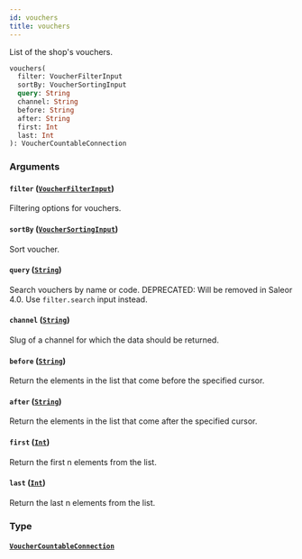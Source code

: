 ```yaml
---
id: vouchers
title: vouchers
---
```


List of the shop's vouchers.

```graphql
vouchers(
  filter: VoucherFilterInput
  sortBy: VoucherSortingInput
  query: String
  channel: String
  before: String
  after: String
  first: Int
  last: Int
): VoucherCountableConnection

```

### Arguments

#### `filter` ([`VoucherFilterInput`](../../../developer/api-reference/inputs/voucher-filter-input))

Filtering options for vouchers.

#### `sortBy` ([`VoucherSortingInput`](../../../developer/api-reference/inputs/voucher-sorting-input))

Sort voucher.

#### `query` ([`String`](../../../developer/api-reference/scalars/string))

Search vouchers by name or code. DEPRECATED: Will be removed in Saleor 4.0. Use `filter.search` input instead.

#### `channel` ([`String`](../../../developer/api-reference/scalars/string))

Slug of a channel for which the data should be returned.

#### `before` ([`String`](../../../developer/api-reference/scalars/string))

Return the elements in the list that come before the specified cursor.

#### `after` ([`String`](../../../developer/api-reference/scalars/string))

Return the elements in the list that come after the specified cursor.

#### `first` ([`Int`](../../../developer/api-reference/scalars/int))

Return the first n elements from the list.

#### `last` ([`Int`](../../../developer/api-reference/scalars/int))

Return the last n elements from the list.

### Type

#### [`VoucherCountableConnection`](../../../developer/api-reference/objects/voucher-countable-connection)
